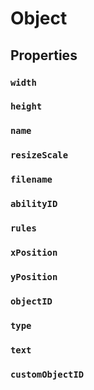 

# Object

<Undocumented message="Coming soon!" />


## Properties

### `width`
<Undocumented />

### `height`
<Undocumented />

### `name`
<Undocumented />

### `resizeScale`
<Undocumented />

### `filename`
<Undocumented />

### `abilityID`
<Undocumented />

### `rules`
<Undocumented />

### `xPosition`
<Undocumented />

### `yPosition`
<Undocumented />

### `objectID`
<Undocumented />

### `type`
<Undocumented />

### `text`
<Undocumented />

### `customObjectID`
<Undocumented />

